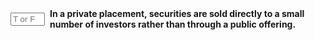 ::: {.question-block}

<form onsubmit="event.preventDefault(); checkAnswerBox('module6_tf_q021','T')" style="display: flex; align-items: center; gap: 8px;">
<input type="text" id="module6_tf_q021" name="module6_tf_q021" maxlength="1" placeholder="T or F" style="width: 55px;" data-correct-answer="T" /> 
<label for="module6_tf_q021"><strong>In a private placement, securities are sold directly to a small number of investors rather than through a public offering.</strong></label>
</form>

<div id="feedback-module6_tf_q021" class="feedback" data-status="" style="display:none;">
This is TRUE. Private placements target a limited group of investors, avoiding the regulatory requirements of public offerings.
</div>

:::
